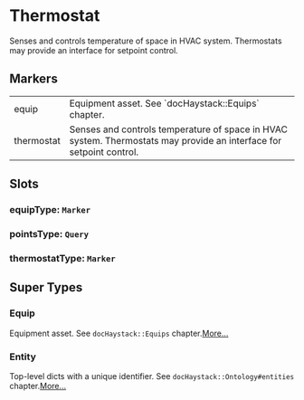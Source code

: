 # Thermostat
Senses and controls temperature of space in HVAC system.  Thermostats
may provide an interface for setpoint control.
## Markers
<table>
<tbody>
<tr>
<td className='p-2 align-top'><span className='bg-sky-200 rounded-md px-3 py-1 text-sky-700 block font-semibold text-center text-sm'>equip </span></td>
<td className='p-2 align-top'>Equipment asset. See `docHaystack::Equips` chapter.</td>
</tr>
<tr>
<td className='p-2 align-top'><span className='bg-sky-200 rounded-md px-3 py-1 text-sky-700 block font-semibold text-center text-sm'>thermostat </span></td>
<td className='p-2 align-top'>Senses and controls temperature of space in HVAC system.  Thermostats may provide an interface for setpoint control.</td>
</tr>
</tbody>
</table>

## Slots

### equipType: `Marker`

### pointsType: `Query`

### thermostatType: `Marker`


## Super Types
### Equip
Equipment asset.
See `docHaystack::Equips` chapter.[More...](./Equip)

### Entity
Top-level dicts with a unique identifier.
See `docHaystack::Ontology#entities` chapter.[More...](./Entity)


